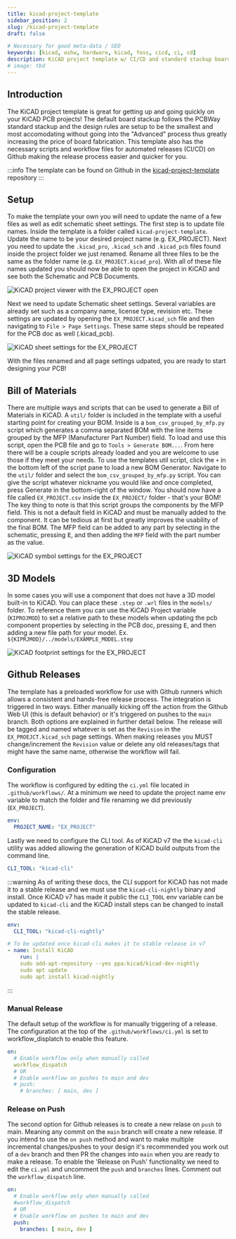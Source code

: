 ```yaml
---
title: kicad-project-template
sidebar_position: 2
slug: /kicad-project-template
draft: false

# Necessary for good meta-data / SEO
keywords: [kicad, oshw, hardware, kicad, foss, cicd, ci, cd]
description: KiCAD project template w/ CI/CD and standard stackup board settings
# image: tbd
---
```


## Introduction
The KiCAD project template is great for getting up and going quickly on your KiCAD PCB projects! The default board stackup follows the PCBWay standard stackup and
the design rules are setup to be the smallest and most accomodating without going into the "Advanced" process thus greatly increasing the price of board fabrication.
This template also has the necessary scripts and workflow files for automated releases (CI/CD) on Github making the release process easier and quicker for you.

:::info
The template can be found on Github in the [kicad-project-template](https://github.com/greatlakesdev/kicad-project-template) repository
:::

## Setup
To make the template your own you will need to update the name of a few files as well as edit schematic sheet settings. The first step is to update file names. Inside the template
is a folder called ```kicad-project-template```. Update the name to be your desired project name (e.g. EX_PROJECT). Next you need to update the ```.kicad_pro```, ```.kicad_sch``` and ```.kicad_pcb```
files found inside the project folder we just renamed. Rename all three files to be the same as the folder name (e.g. ```EX_PROJECT.kicad_pro```). With all of these file names updated you should
now be able to open the project in KiCAD and see both the Schematic and PCB Documents.

![KiCAD project viewer with the EX_PROJECT open](kicad-proj-viewer.png)

Next we need to update Schematic sheet settings. Several variables are already set such as a company name, license type, revision etc.
These settings are updated by opening the ```EX_PROJECT.kicad_sch``` file and then navigating to ```File > Page Settings```. These same steps should be repeated for the PCB doc as well (.kicad_pcb).

![KiCAD sheet settings for the EX_PROJECT](kicad-sheet-settings.png)

With the files renamed and all page settings udpated, you are ready to start designing your PCB!

## Bill of Materials
There are multiple ways and scripts that can be used to generate a Bill of Materials in KiCAD. A ```util/``` folder is included in the template with a useful starting point for creating your BOM.
Inside is a ```bom_csv_grouped_by_mfp.py``` script which generates a comma separated BOM with the line items grouped by the MFP (Manufacturer Part Number) field.
To load and use this script, open the PCB file and go to ```Tools > Generate BOM...```. From here there will be a couple scripts already loaded and you are welcome to use those if they meet your needs.
To use the templates util script, click the ```+``` in the bottom left of the script pane to load a new BOM Generator. Navigate to the ```util/``` folder and select the ```bom_csv_grouped_by_mfp.py``` script.
You can give the script whatever nickname you would like and once completed, press Generate in the bottom-right of the window. You should now have a file called ```EX_PROJECT.csv``` inside the
```EX_PROJECT/``` folder - that's your BOM! The key thing to note is that this script groups the components by the MFP field. This is not a default field in KiCAD and must be manually added to the
component. It can be tedious at first but greatly improves the usability of the final BOM. The MFP field can be added to any part by selecting in the schematic, pressing <kbd>E</kbd>, and then adding
the ```MFP``` field with the part number as the value.

![KiCAD symbol settings for the EX_PROJECT](kicad-symbol-props.png)

## 3D Models
In some cases you will use a component that does not have a 3D model built-in to KiCAD. You can place these ```.step``` or ```.wrl``` files in the ```models/``` folder.
To reference them you can use the KiCAD Project variable (```KIPROJMOD```) to set a relative path to these models when updating the pcb component properties by selecting in the PCB doc,
pressing <kbd>E</kbd>, and then adding a new file path for your model. Ex. ```${KIPRJMOD}/../models/EXAMPLE_MODEL.step```

![KiCAD footprint settings for the EX_PROJECT](kicad-footprint-props.png)

## Github Releases
The template has a preloaded workflow for use with Github runners which allows a consistent and hands-free release process. The integration is triggered in two ways. Either manually kicking off
the action from the Github Web UI (this is default behavior) or it's triggered on pushes to the ```main``` branch. Both options are explained in further detail below. The release will be tagged and named whatever
is set as the ```Revision``` in the ```EX_PROEJCT.kicad_sch``` page settings. When making releases you MUST change/increment the ````Revision```` value or delete any old releases/tags that might have the same name,
otherwise the workflow will fail.

### Configuration
The workflow is configured by editing the ```ci.yml``` file located in ```.github/workflows/```. At a minimum we need to update the project name env variable to match the folder and file renaming
we did previously (```EX_PROJECT```).
```yml
env:
  PROJECT_NAME: "EX_PROJECT"
```

Lastly we need to configure the CLI tool. As of KiCAD v7 the the ```kicad-cli``` utility was added allowing the generation of KiCAD build outputs from the command line.
```yml
CLI_TOOL: "kicad-cli"
```

:::warning
As of writing these docs, the CLI support for KiCAD has not made it to a stable release and we must use the ```kicad-cli-nightly``` binary and install. Once KiCAD v7 has made it
public the ```CLI_TOOL``` env variable can be updated to ```kicad-cli``` and the KiCAD install steps can be changed to install the stable release.
```yml
env:
  CLI_TOOL: "kicad-cli-nightly"
```
```yml
# To be updated once kicad-cli makes it to stable release in v7
- name: Install KiCAD
    run: |
    sudo add-apt-repository --yes ppa:kicad/kicad-dev-nightly
    sudo apt update
    sudo apt install kicad-nightly
```

:::

### Manual Release
The default setup of the workflow is for manually triggering of a release. The configuration at the top of the ```.github/workflows/ci.yml``` is set to workflow_displatch to enable this feature.
```yml
on:
  # Enable workflow only when manually called
  workflow_dispatch
  # OR
  # Enable workflow on pushes to main and dev
  # push:
    # branches: [ main, dev ]
```

### Release on Push
The second option for Github releases is to create a new relase on ```push``` to main. Meaning any commit on the ```main``` branch will create a new release. If you intend to use the ```on push```
method and want to make multiple incremental changes/pushes to your design it's recommended you work out of a ```dev``` branch and then PR the changes into ```main``` when you are ready to make a release.
To enable the 'Release on Push' functionality we need to edit the ```ci.yml``` and uncomment the ```push``` and ```branches``` lines. Comment out the ```workflow_dispatch``` line.
```yml
on:
  # Enable workflow only when manually called
  #workflow_dispatch
  # OR
  # Enable workflow on pushes to main and dev
  push:
    branches: [ main, dev ]
```